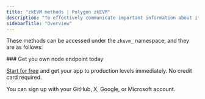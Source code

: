 ---
title: "zkEVM methods | Polygon zkEVM"
description: "To effectively communicate important information about its L2 network state, the Polygon zkEVM team implemented a special set of JSON RPC methods"
sidebarTitle: "Overview"
---


These methods can be accessed under the `zkevm_` namespace, and they are as follows:

<CardGroup>
<Card title="zkevm_consolidatedBlockNumber" href="/api-reference/polygon_zkevm_node_api/zkevm_methods/zkevm_consolidatedBlockNumber" icon="angle-right" iconType="solid" horizontal />
<Card title="zkevm_isBlockVirtualized" href="/api-reference/polygon_zkevm_node_api/zkevm_methods/zkevm_isBlockVirtualized" icon="angle-right" iconType="solid" horizontal />
<Card title="zkevm_isBlockConsolidated" href="/api-reference/polygon_zkevm_node_api/zkevm_methods/zkevm_isBlockConsolidated" icon="angle-right" iconType="solid" horizontal />
<Card title="zkevm_batchNumber" href="/api-reference/polygon_zkevm_node_api/zkevm_methods/zkevm_batchNumber" icon="angle-right" iconType="solid" horizontal />
<Card title="zkevm_batchNumberByBlockNumber" href="/api-reference/polygon_zkevm_node_api/zkevm_methods/zkevm_batchNumberByBlockNumber" icon="angle-right" iconType="solid" horizontal />
<Card title="zkevm_virtualBatchNumber" href="/api-reference/polygon_zkevm_node_api/zkevm_methods/zkevm_virtualBatchNumber" icon="angle-right" iconType="solid" horizontal />
<Card title="zkevm_verifiedBatchNumber" href="/api-reference/polygon_zkevm_node_api/zkevm_methods/zkevm_verifiedBatchNumber" icon="angle-right" iconType="solid" horizontal />
<Card title="zkevm_getBatchByNumber" href="/api-reference/polygon_zkevm_node_api/zkevm_methods/zkevm_getBatchByNumber" icon="angle-right" iconType="solid" horizontal />
</CardGroup>

<Check>
  ### Get you own node endpoint today

  [Start for free](https://console.chainstack.com/) and get your app to production levels immediately. No credit card required.

  You can sign up with your GitHub, X, Google, or Microsoft account.
</Check>
